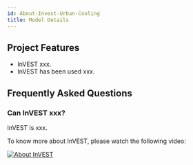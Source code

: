 ```yaml
---
id: About-Invest-Urban-Cooling
title: Model Details
---
```


## Project Features

- InVEST xxx.
- InVEST has been used xxx.

## Frequently Asked Questions

### Can InVEST xxx?

InVEST is xxx.

To know more about InVEST, please watch the following video:

[![About InVEST](http://img.youtube.com/vi/eUa9ficyOPg/maxresdefault.jpg)](http://www.youtube.com/watch?v=eUa9ficyOPg)
